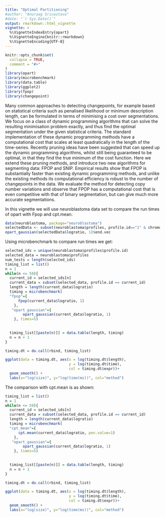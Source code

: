 ```yaml
---
title: "Optimal Partitioning"
#author: "Anuraag Srivastava"
#date: "`r Sys.Date()`"
output: rmarkdown::html_vignette
vignette: >
  %\VignetteIndexEntry{opart}
  %\VignetteEngine{knitr::rmarkdown}
  %\VignetteEncoding{UTF-8}
---
```


```r
knitr::opts_chunk$set(
  collapse = TRUE,
  comment = "#>"
)
library(opart)
library(microbenchmark)
library(data.table)
library(ggplot2)
library(fpop)
library(changepoint)
```

Many common approaches to detecting changepoints, for example based on statistical criteria such as penalised likelihood or minimum description length, can be formulated in terms of minimising a cost over segmentations. We focus on a class of dynamic programming algorithms that can solve the resulting minimisation problem exactly, and thus find the optimal segmentation under the given statistical criteria. The standard implementation of these dynamic programming methods have a computational cost that scales at least quadratically in the length of the time-series. Recently pruning ideas have been suggested that can speed up the dynamic programming algorithms, whilst still being guaranteed to be optimal, in that they find the true minimum of the cost function. Here we extend these pruning methods, and introduce two new algorithms for segmenting data: FPOP and SNIP. Empirical results show that FPOP is substantially faster than existing dynamic programming methods, and unlike the existing methods its computational efficiency is robust to the number of changepoints in the data. We evaluate the method for detecting copy number variations and observe that FPOP has a computational cost that is even competitive with that of binary segmentation, but can give much more accurate segmentations.

In this vignette we will use neuroblastoma data set to compare the run times of opart with Fpop and cpt.mean.

```r
data(neuroblastoma, package="neuroblastoma")
selectedData <- subset(neuroblastoma$profiles, profile.id=="1" & chromosome=="1")
opart_gaussian(selectedData$logratio, 1)$end.vec
```


Using microbenchmark to compare run times we get:

```r
selected_ids = unique(neuroblastoma$profiles$profile.id)
selected_data = neuroblastoma$profiles
num_tests = length(selected_ids)
timing_list = list()
n = 1
while(n <= 50){
  current_id = selected_ids[n]
  current_data = subset(selected_data, profile.id == current_id)
  length = length(current_data$logratio)
  timing = microbenchmark(
  "fpop"={
      Fpop(current_data$logratio, 1)
    },
   "opart_gaussian"={
        opart_gaussian(current_data$logratio, 1)
    }, times=5)
  
  
  timing_list[[paste(n)]] = data.table(length, timing)
  n = n + 1
}

timing.dt = do.call(rbind, timing_list)
```

```r
ggplot(data = timing.dt, aes(x = log(timing.dt$length), 
                             y = log(timing.dt$time), 
                             col = timing.dt$expr))+
  geom_smooth() +
  labs(x="log(size)", y="log(time(ms))", col="method")
```


The comparison with cpt.mean is as shown:

```r
timing_list = list()
n = 1
while(n <= 50){
  current_id = selected_ids[n]
  current_data = subset(selected_data, profile.id == current_id)
  length = length(current_data$logratio)
  timing = microbenchmark(
  "cpt_mean"={
      cpt.mean(current_data$logratio, pen.value=1)
    },
   "opart_gaussian"={
        opart_gaussian(current_data$logratio, 1)
    }, times=5)
  
  
  timing_list[[paste(n)]] = data.table(length, timing)
  n = n + 1
}

timing.dt = do.call(rbind, timing_list)
```

```r
ggplot(data = timing.dt, aes(x = log(timing.dt$length), 
                             y = log(timing.dt$time), 
                             col = timing.dt$expr))+
  geom_smooth() +
  labs(x="log(size)", y="log(time(ms))", col="method")
```
